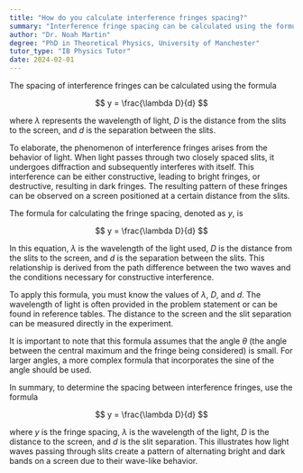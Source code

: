 ```yaml
---
title: "How do you calculate interference fringes spacing?"
summary: "Interference fringe spacing can be calculated using the formula λD/d, where λ is the wavelength, D is the distance to the screen, and d is the slit separation."
author: "Dr. Noah Martin"
degree: "PhD in Theoretical Physics, University of Manchester"
tutor_type: "IB Physics Tutor"
date: 2024-02-01
---
```


The spacing of interference fringes can be calculated using the formula 

$$
y = \frac{\lambda D}{d}
$$ 

where $\lambda$ represents the wavelength of light, $D$ is the distance from the slits to the screen, and $d$ is the separation between the slits.

To elaborate, the phenomenon of interference fringes arises from the behavior of light. When light passes through two closely spaced slits, it undergoes diffraction and subsequently interferes with itself. This interference can be either constructive, leading to bright fringes, or destructive, resulting in dark fringes. The resulting pattern of these fringes can be observed on a screen positioned at a certain distance from the slits.

The formula for calculating the fringe spacing, denoted as $y$, is 

$$
y = \frac{\lambda D}{d}
$$ 

In this equation, $\lambda$ is the wavelength of the light used, $D$ is the distance from the slits to the screen, and $d$ is the separation between the slits. This relationship is derived from the path difference between the two waves and the conditions necessary for constructive interference.

To apply this formula, you must know the values of $\lambda$, $D$, and $d$. The wavelength of light is often provided in the problem statement or can be found in reference tables. The distance to the screen and the slit separation can be measured directly in the experiment.

It is important to note that this formula assumes that the angle $\theta$ (the angle between the central maximum and the fringe being considered) is small. For larger angles, a more complex formula that incorporates the sine of the angle should be used.

In summary, to determine the spacing between interference fringes, use the formula 

$$
y = \frac{\lambda D}{d}
$$ 

where $y$ is the fringe spacing, $\lambda$ is the wavelength of the light, $D$ is the distance to the screen, and $d$ is the slit separation. This illustrates how light waves passing through slits create a pattern of alternating bright and dark bands on a screen due to their wave-like behavior.
    